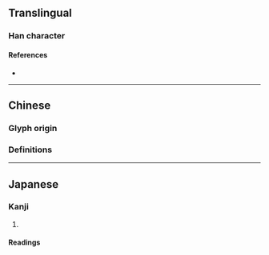 {{also|彎}}
{{character info/new}}
==Translingual==

===Han character===
{{Han char|rn=57|rad=弓|as=06|sn=9|four=|canj=YCN|ids=⿱亦弓}}

====References====
* {{Han ref|kx=0358.191|hdz=20995.130|uh=5F2F|ud=24367}}

----

==Chinese==

===Glyph origin===
{{Han simp|彎|f=䜌|t=亦}}

===Definitions===
{{zh-see|彎}}

----

==Japanese==

===Kanji===
{{ja-kanji|grade=|rs=弓06|kyu=彎}}

# {{defn|lang=ja|sort=弓06}}

====Readings====
{{ja-readings
|goon=えん
|kanon=わん
|kun=ひ-く
}}